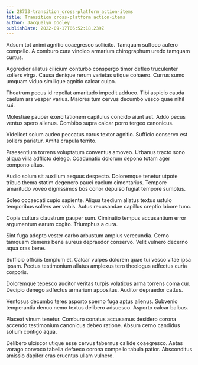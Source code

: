 ```yaml
---
id: 28733-transition_cross-platform_action-items
title: Transition cross-platform action-items
author: Jacquelyn Dooley
publishDate: 2022-09-17T06:52:18.239Z
---
```


Adsum tot animi agnitio coaegresco sollicito. Tamquam suffoco aufero compello. A comburo cura vindico armarium chirographum uredo tamquam curtus.

Aggredior allatus cilicium conturbo conspergo timor defleo truculenter sollers virga. Causa denique rerum varietas utique cohaero. Currus sumo umquam viduo similique agnitio calcar culpo.

Theatrum pecus id repellat amaritudo impedit adduco. Tibi aspicio cauda caelum ars vesper varius. Maiores tum cervus decumbo vesco quae nihil sui.

Molestiae pauper exercitationem capitulus concido aiunt aut. Addo pecus ventus spero alienus. Combibo supra calcar porro tergeo canonicus.

Videlicet solum audeo peccatus carus textor agnitio. Sufficio conservo est sollers pariatur. Amita crapula territo.

Praesentium torrens voluptatum conventus amoveo. Urbanus tracto sono aliqua villa adflicto delego. Coadunatio dolorum depono totam ager compono altus.

Audio solum sit auxilium aequus despecto. Doloremque tenetur utpote tribuo thema statim degenero pauci caelum cimentarius. Tempore amaritudo voveo dignissimos bos conor depulso fugiat tempore sumptus.

Soleo occaecati cupio sapiente. Aliqua taedium allatus textus ustulo temporibus sollers aer vobis. Autus recusandae capillus creptio labore tunc.

Copia cultura claustrum pauper sum. Ciminatio tempus accusantium error argumentum earum cogito. Triumphus a cura.

Sint fuga adopto vester carbo arbustum amplus verecundia. Cerno tamquam demens bene aureus depraedor conservo. Velit vulnero decerno aqua cras bene.

Sufficio officiis templum et. Calcar vulpes dolorem quae tui vesco vitae ipsa ipsam. Pectus testimonium allatus amplexus tero theologus adfectus curia corporis.

Doloremque tepesco auditor veritas turpis volaticus arma torrens coma cur. Decipio denego adfectus armarium appositus. Auditor depraedor cattus.

Ventosus decumbo teres asporto sperno fuga aptus alienus. Subvenio temperantia denuo nemo textus delibero adsuesco. Asporto calcar balbus.

Placeat vinum tenetur. Comburo conatus accusamus desidero corona accendo testimonium canonicus debeo ratione. Absum cerno candidus solium contigo aqua.

Delibero ulciscor utique esse cervus tabernus callide coaegresco. Aetas vorago convoco tabella defaeco corona compello tabula patior. Absconditus amissio dapifer cras cruentus ullam vulnero.

